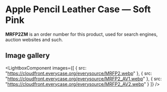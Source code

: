 
# Apple Pencil Leather Case — Soft Pink

<Callout type='info' emoji='👉🏻'>**MRFP2ZM** is an order number for this product, used for search engines, auction websites and such.</Callout>

## Image gallery

<LightboxComponent
    images={[
      {
        src: "https://cloudfront.everycase.org/everysource/MRFP2.webp"
      },
      {
        src: "https://cloudfront.everycase.org/everysource/MRFP2_AV1.webp"
      },
      {
        src: "https://cloudfront.everycase.org/everysource/MRFP2_AV2.webp"
      }
    ]}
  />
